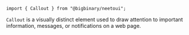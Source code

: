 `import { Callout } from "@bigbinary/neetoui";`

`Callout` is a visually distinct element used to draw attention to important
information, messages, or notifications on a web page.
